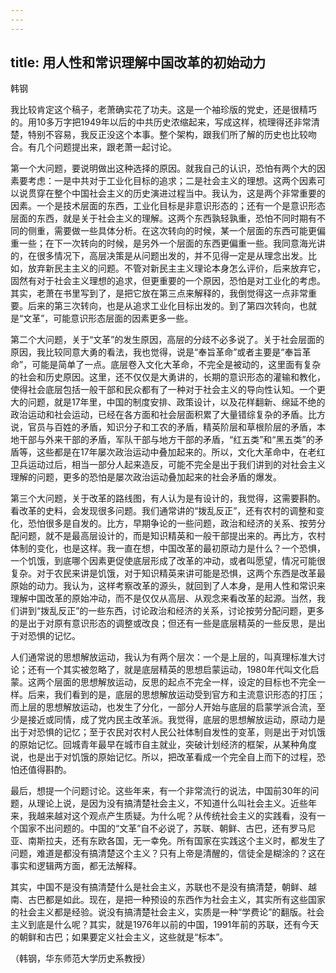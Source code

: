 ```yaml
---
---
---
```

title: 用人性和常识理解中国改革的初始动力
---




韩钢

我比较肯定这个稿子，老萧确实花了功夫。这是一个袖珍版的党史，还是很精巧的。用10多万字把1949年以后的中共历史浓缩起来，写成这样，梳理得还非常清楚，特别不容易，我反正没这个本事。整个架构，跟我们所了解的历史也比较吻合。有几个问题提出来，跟老萧一起讨论。

第一个大问题，要说明做出这种选择的原因。就我自己的认识，恐怕有两个大的因素要考虑：一是中共对于工业化目标的追求；二是社会主义的理想。这两个因素可以说贯穿在整个中国社会主义的历史演进过程当中。我认为，这是两个非常重要的因素。一个是技术层面的东西，工业化目标是非意识形态的；还有一个是意识形态层面的东西，就是关于社会主义的理解。这两个东西孰轻孰重，恐怕不同时期有不同的侧重，需要做一些具体分析。在这次转向的时候，某一个层面的东西可能更偏重一些；在下一次转向的时候，是另外一个层面的东西更偏重一些。我同意海光讲的，在很多情况下，高层决策是从问题出发的，并不见得一定是从理念出发。比如，放弃新民主主义的问题。不管对新民主主义理论本身怎么评价，后来放弃它，固然有对于社会主义理想的追求，但更重要的一个原因，恐怕是对工业化的考虑。其实，老萧在书里写到了，是把它放在第三点来解释的，我倒觉得这一点非常重要。后来的第三次转向，也是从追求工业化目标出发的。到了第四次转向，也就是“文革”，可能意识形态层面的因素更多一些。

第二个大问题，关于“文革”的发生原因，高层的分歧不必多说了。关于社会层面的原因，我比较同意大勇的看法，我也觉得，说是“奉旨革命”或者主要是“奉旨革命”，可能是简单了一点。底层卷入文化大革命，不完全是被动的，这里面有复杂的社会和历史原因。这里，还不仅仅是大勇讲的，长期的意识形态的灌输和教化，使得社会底层包括一般干部和民众都有了一种对于社会主义的导向性认知。一个更大的问题，就是17年里，中国的制度安排、政策设计，以及花样翻新、绵延不绝的政治运动和社会运动，已经在各方面和社会层面积累了大量错综复杂的矛盾。比方说，官员与百姓的矛盾，知识分子和工农的矛盾，精英阶层和草根阶层的矛盾，本地干部与外来干部的矛盾，军队干部与地方干部的矛盾，“红五类”和“黑五类”的矛盾等，这些都是在17年屡次政治运动中叠加起来的。所以，文化大革命中，在老红卫兵运动过后，相当一部分人起来造反，可能不完全是出于我们讲到的对社会主义理解的问题，更多的恐怕是屡次政治运动叠加起来的社会矛盾的爆发。

第三个大问题，关于改革的路线图，有人认为是有设计的，我觉得，这需要斟酌。看改革的史料，会发现很多问题。我们通常讲的“拨乱反正”，还有农村的调整和变化，恐怕很多是自发的。比方，早期争论的一些问题，政治和经济的关系、按劳分配问题，就不是最高层设计的，而是知识精英和一般干部提出来的。再比方，农村体制的变化，也是这样。我一直在想，中国改革的最初原动力是什么？一个恐惧，一个饥饿，到底哪个因素更促使底层形成了改革的冲动，或者叫愿望，情况可能很复杂。对于农民来讲是饥饿，对于知识精英来讲可能是恐惧，这两个东西是改革最原始的动力。我认为，这样考察改革的源头，就回到了人本身，是用人性和常识来理解中国改革的原始冲动，而不是仅仅从高层、从观念来看改革的起源。当然，我们讲到“拨乱反正”的一些东西，讨论政治和经济的关系，讨论按劳分配问题，更多的是出于对原有意识形态的调整或改良；但还有一些是底层精英的一些反思，是出于对恐惧的记忆。

人们通常说的思想解放运动，我认为有两个层次：一个是上层的，叫真理标准大讨论；还有一个其实被忽略了，就是底层精英的思想启蒙运动，1980年代叫文化启蒙。这两个层面的思想解放运动，反思的起点不完全一样，设定的目标也不完全一样。后来，我们看到的是，底层的思想解放运动受到官方和主流意识形态的打压；而上层的思想解放运动，也发生了分化，一部分人开始与底层的启蒙学派合流，至少是接近或同情，成了党内民主改革派。我觉得，底层的思想解放运动，原动力是出于对恐惧的记忆；至于农民对农村人民公社体制自发性的变革，则是出于对饥饿的原始记忆。回城青年最早在城市自主就业，突破计划经济的框架，从某种角度说，也是出于对饥饿的原始记忆。所以，把改革看成一个完全自上而下的过程，恐怕还值得斟酌。

最后，想提一个问题讨论。这些年来，有一个非常流行的说法，中国前30年的问题，从理论上说，是因为没有搞清楚社会主义，不知道什么叫社会主义。近些年来，我越来越对这个观点产生质疑。为什么呢？从传统社会主义的实践看，没有一个国家不出问题的。中国的“文革”自不必说了，苏联、朝鲜、古巴，还有罗马尼亚、南斯拉夫，还有东欧各国，无一幸免。所有国家在实践这个主义时，都发生了问题，难道是都没有搞清楚这个主义？只有上帝是清醒的，信徒全是糊涂的？这在事实和逻辑两方面，都无法解释。

其实，中国不是没有搞清楚什么是社会主义，苏联也不是没有搞清楚，朝鲜、越南、古巴都是如此。现在，是把一种预设的东西作为社会主义，其实所有这些国家的社会主义都是经验。说没有搞清楚社会主义，实质是一种“学费论”的翻版。社会主义到底是什么呢？其实，就是1976年以前的中国，1991年前的苏联，还有今天的朝鲜和古巴；如果要定义社会主义，这些就是“标本”。

（韩钢，华东师范大学历史系教授）